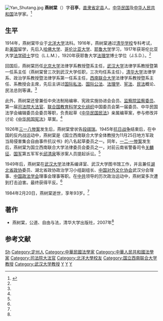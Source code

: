 [[File:Yan_Shutang.jpg|thumb]]
'''燕树棠'''（{{bd|1891年||1984年|}}）字'''召亭'''，[[直隶省|直隶省]][[定县|定县]]人。[[中华民国|中华民国]]及[[中华人民共和国|中华人民共和国]]法学家。<ref name=yst>{{Cite web |url=http://www.tsinghua.edu.cn/publish/law/6878/2011/20110323110459153664603/20110323110459153664603_.html |title=燕树棠，清华大学法学院，于2013-06-18查阅 |access-date=2013-06-18 |archive-url=https://web.archive.org/web/20160304101301/http://www.tsinghua.edu.cn/publish/law/6878/2011/20110323110459153664603/20110323110459153664603_.html |archive-date=2016-03-04 |dead-url=yes }}</ref>

==生平==
1914年，燕树棠毕业于[[北洋大学|北洋大学]]法科。1916年，燕树棠通过[[清华学校|清华学校]]专科考试，赴[[美国|美国]]留学，先后入[[哈佛大学|哈佛大学]]、[[哥伦比亚大学|哥伦比亚大学]]、[[耶鲁大学|耶鲁大学]]学习，1917年获哥伦比亚大学[[法学硕士|法学硕士]]学位（L.L.M.），1920年获耶鲁大学[[法理学|法理学]]博士学位（J.S.D.）。<ref name=yst/>

回国后，燕树棠历任[[北京大学|北京大学]]法律学系教授暨系主任，[[武汉大学|武汉大学]]法律学系教授暨第一任系主任（燕树棠曾三次到武汉大学任职，三次均任系主任），[[清华大学|清华大学]]法律学系、政治学系教授暨法律学系第一任系主任，[[西南联合大学|西南联合大学]]法律学系教授暨系主任、系教授会主席，先后主讲过[[国际私法|国际私法]]、[[国际公法|国际公法]]、[[法理学|法理学]]、[[宪法|宪法]]、[[民法|民法]]概论、民法总则等课。<ref name=yst/>

此外，燕树棠还曾兼任中央法制局编审、宪政实施协进会会员、[[监察院|监察院]][[监察委员|监察委员]]、第一届[[司法院大法官|司法院大法官]]、[[联合国教育科学文化组织|联合国教育科学文化组织]]中国委员会第一届委员、中华民国法学会编辑委员会委员等职，负责起草《[[中华民国民法|中华民国民法]]》亲属编草案，参与修改并讨论《[[中华民国宪法|中华民国宪法]]》草案。<ref name=yst/>

1926年[[三一八惨案|三一八惨案]]发生后，燕树棠曾状告[[段祺瑞|段祺瑞]]。1945年[[抗日战争|抗日战争]]结束后，在中国的反内战运动中，燕树棠是《国立西南联合大学全体教授为11月25日地方军政当局侵害集会自由事件抗议书》的八名起草委员之一。同年，[[一二·一惨案|一二·一惨案]]发生后，燕树棠为国立西南联合大学法律委员会委员之一，对前云南省警备司令[[关麟征|关麟征]]、[[国军|国军]]第五军军长[[邱清泉|邱清泉]]等涉案人员提起诉讼。<ref name=yst/>

1949年后，燕树棠在[[武汉大学|武汉大学]]法律系编译室、武汉大学图书馆工作，并且兼任[[湖北省政协|湖北省政协]]委员、湖北省政协政治学习小组副组长、[[中国对外文化协会|中国对外文化协会]]武汉分会理事、[[中国政法学会|中国政法学会]]理事会理事等职。在[[中共|中共]]领导的历次政治运动中，燕树棠多次遭到打击迫害。最终获得平反。<ref name=yst/>

1984年2月20日，燕树棠逝世，享年93岁。<ref name=yst/>

==著作==
*燕树棠，公道、自由与法，清华大学出版社，2007年<ref name=yst/>

==参考文献==
{{reflist}}
{{行憲前監察委員}}
{{中華民國第四屆國民參政會參政員}}
{{中華民國歷屆司法院大法官列表}}
{{DEFAULTSORT:Yan燕}}
[[Category:燕姓|Sh]]
[[Category:定州人|Category:定州人]]
[[Category:中華民國法學家|Category:中華民國法學家]]
[[Category:中華人民共和國法學家|Category:中華人民共和國法學家]]
[[Category:司法院大法官|Category:司法院大法官]]
[[Category:北洋大學校友|Category:北洋大學校友]]
[[Category:国立西南联合大学教授|Category:国立西南联合大学教授]]
[[Category:武汉大学教授|Category:武汉大学教授]]
[[Category:哈佛大學校友|Y]]
[[Category:耶魯大學校友|Y]]
[[Category:哥倫比亞大學校友|Y]]